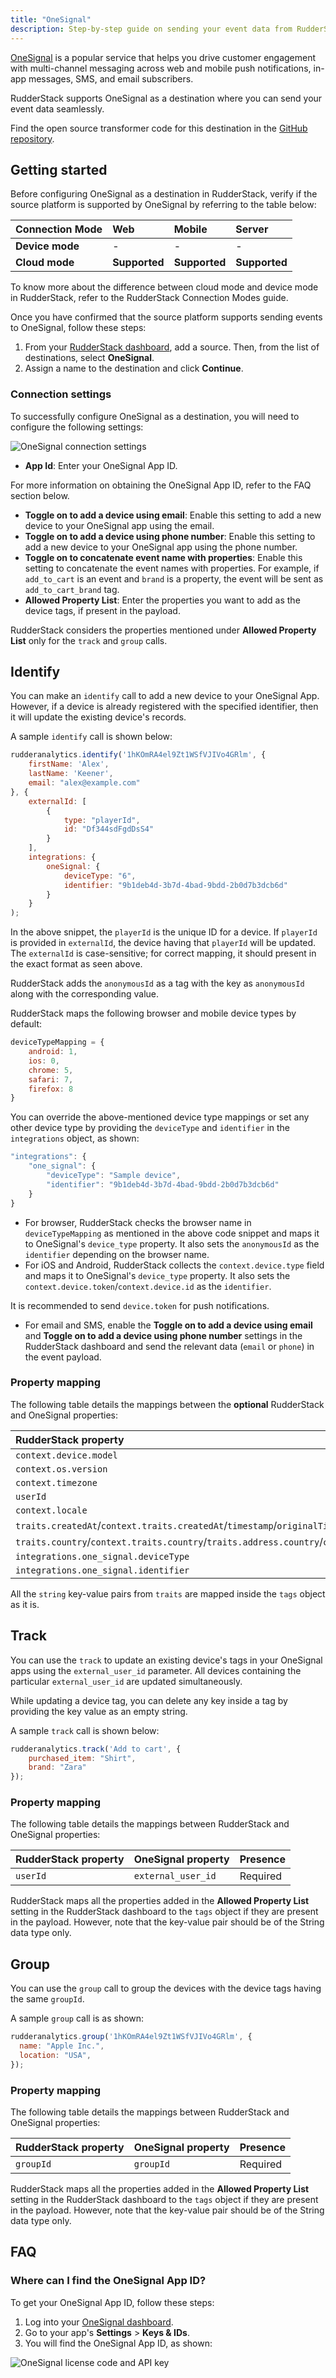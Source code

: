 ```yaml
---
title: "OneSignal"
description: Step-by-step guide on sending your event data from RudderStack to OneSignal.
---
```


[OneSignal](https://onesignal.com/) is a popular service that helps you drive customer engagement with multi-channel messaging across web and mobile push notifications, in-app messages, SMS, and email subscribers.

RudderStack supports OneSignal as a destination where you can send your event data seamlessly.

<div class="infoBlock">
Find the open source transformer code for this destination in the <a href="https://github.com/rudderlabs/rudder-transformer/blob/master/v0/destinations/">GitHub repository</a>.
</div>

## Getting started

Before configuring OneSignal as a destination in RudderStack, verify if the source platform is supported by OneSignal by referring to the table below:

| **Connection Mode** | **Web** | **Mobile** | **Server** |
| :--- | :--- | :--- | :--- |
| **Device mode** | - | - | - |
| **Cloud mode** | **Supported**  | **Supported** | **Supported** |

<div class="infoBlock">
To know more about the difference between cloud mode and device mode in RudderStack, refer to the <Link to="/destinations/rudderstack-connection-modes/">RudderStack Connection Modes</Link> guide.
</div>

Once you have confirmed that the source platform supports sending events to OneSignal, follow these steps:

1. From your [RudderStack dashboard](https://app.rudderstack.com/), add a source. Then, from the list of destinations, select **OneSignal**.
2. Assign a name to the destination and click **Continue**.

### Connection settings

To successfully configure OneSignal as a destination, you will need to configure the following settings:

<img src="../../assets/event-stream-destinations/onesignal-connection-settings.png" alt="OneSignal connection settings"/>

- **App Id**: Enter your OneSignal App ID.

<div class="infoBlock">
For more information on obtaining the OneSignal App ID, refer to the <Link to="#faq">FAQ</Link> section below.
</div>

- **Toggle on to add a device using email**: Enable this setting to add a new device to your OneSignal app using the email.
- **Toggle on to add a device using phone number**: Enable this setting to add a new device to your OneSignal app using the phone number. 
- **Toggle on to concatenate event name with properties**: Enable this setting to concatenate the event names with properties. For example, if `add_to_cart` is an event and `brand` is a property, the event will be sent as `add_to_cart_brand` tag.
- **Allowed Property List**: Enter the properties you want to add as the device <Link to="https://documentation.onesignal.com/docs/add-user-data-tags">tags</Link>, if present in the payload. 

<div class="warningBlock">
RudderStack considers the properties mentioned under <strong>Allowed Property List</strong> only for the <code class="inline-code">track</code> and <code class="inline-code">group</code> calls.
</div>

## Identify 

You can make an <Link to="/event-spec/standard-events/identify">`identify`</Link> call to <Link to="https://documentation.onesignal.com/reference/add-a-device">add a new device</Link> to your OneSignal App. However, if a device is already registered with the specified identifier, then it will update the existing device's records.

A sample `identify` call is shown below: 

```javascript
rudderanalytics.identify('1hKOmRA4el9Zt1WSfVJIVo4GRlm', {
    firstName: 'Alex',
    lastName: 'Keener',
    email: "alex@example.com"
}, {
    externalId: [
        {
            type: "playerId",
            id: "Df344sdFgdDsS4"
        }
    ],
    integrations: {
        oneSignal: {
            deviceType: "6",
            identifier: "9b1deb4d-3b7d-4bad-9bdd-2b0d7b3dcb6d"
        }
    }
);
```

In the above snippet, the `playerId` is the unique ID for a device. If `playerId` is provided in `externalId`, the device having that `playerId` will be updated. The `externalId` is case-sensitive; for correct mapping, it should present in the exact format as seen above.

<div class="infoBlock">
RudderStack adds the <code class="inline-code">anonymousId</code> as a tag with the key as <code class="inline-code">anonymousId</code> along with the corresponding value.
</div>

RudderStack maps the following browser and mobile device types by default:

```javascript
deviceTypeMapping = {
    android: 1,
    ios: 0,
    chrome: 5,
    safari: 7,
    firefox: 8
}
```

You can override the above-mentioned device type mappings or set any other device type by providing the `deviceType` and `identifier` in the `integrations` object, as shown:

```javascript
"integrations": {
    "one_signal": {
        "deviceType": "Sample device",
        "identifier": "9b1deb4d-3b7d-4bad-9bdd-2b0d7b3dcb6d"
    }
}
```

- For browser, RudderStack checks the browser name in `deviceTypeMapping` as mentioned in the above code snippet and maps it to OneSignal's `device_type` property. It also sets the `anonymousId` as the `identifier` depending on the browser name.
- For iOS and Android, RudderStack collects the `context.device.type` field and maps it to OneSignal's `device_type` property. It also sets the `context.device.token`/`context.device.id` as the `identifier`.

<div class="infoBlock">
It is recommended to send <code class="inline-code">device.token</code> for push notifications.
</div>

- For email and SMS, enable the **Toggle on to add a device using email** and **Toggle on to add a device using phone number** settings in the RudderStack dashboard and send the relevant data (`email` or `phone`) in the event payload.


### Property mapping

The following table details the mappings between the **optional** RudderStack and OneSignal properties:

| RudderStack property | OneSignal property |
| :-------| :--------| 
| `context.device.model`  | `device_model` | 
| `context.os.version` | `device_os` | 
| `context.timezone` | `timezone` | 
| `userId` | `external_user_id` | 
| `context.locale` | `language` |
| `traits.createdAt`/`context.traits.createdAt`/`timestamp`/`originalTimestamp` | `created_at`/`last_active` | 
| `traits.country`/`context.traits.country`/`traits.address.country`/`context.traits.address.country` | `country` | 
| `integrations.one_signal.deviceType` | `device_type` | 
| `integrations.one_signal.identifier` | `identifier` |

<div class="infoBlock">
All the <code class="inline-code">string</code> key-value pairs from <code class="inline-code">traits</code> are mapped inside the <code class="inline-code">tags</code> object as it is.
</div>

## Track

You can use the <Link to="/event-spec/standard-events/track">`track`</Link> to update an existing device's tags in your OneSignal apps using the `external_user_id` parameter. All devices containing the particular `external_user_id` are updated simultaneously.

While updating a device tag, you can delete any key inside a tag by providing the key value as an empty string.

A sample `track` call is shown below:

```javascript
rudderanalytics.track('Add to cart', {
    purchased_item: "Shirt",
    brand: "Zara"
});
```

### Property mapping

The following table details the mappings between RudderStack and OneSignal properties:

| RudderStack property | OneSignal property | Presence | 
| :-------| :--------| :------|
| `userId`  | `external_user_id` | Required | 

<div class="infoBlock">
RudderStack maps all the properties added in the <strong>Allowed Property List</strong> setting in the RudderStack dashboard to the <code class="inline-code">tags</code> object if they are present in the payload. However, note that the key-value pair should be of the String data type only.
</div>

## Group

You can use the <Link to="/event-spec/standard-events/group">`group`</Link> call to group the devices with the device tags having the same `groupId`.

A sample `group` call is as shown:

```javascript
rudderanalytics.group('1hKOmRA4el9Zt1WSfVJIVo4GRlm', {
  name: "Apple Inc.",
  location: "USA",
});
```

### Property mapping

The following table details the mappings between RudderStack and OneSignal properties:

| RudderStack property | OneSignal property | Presence | 
| :-------| :--------| :------|
| `groupId` | `groupId` | Required | 

<div class="infoBlock">
RudderStack maps all the properties added in the <strong>Allowed Property List</strong> setting in the RudderStack dashboard to the <code class="inline-code">tags</code> object if they are present in the payload. However, note that the key-value pair should be of the String data type only.
</div>

## FAQ

### Where can I find the OneSignal App ID?

To get your OneSignal App ID, follow these steps:

1. Log into your [OneSignal dashboard](https://dashboard.onesignal.com/).
2. Go to your app's **Settings** > **Keys & IDs**.
3. You will find the OneSignal App ID, as shown:

<img src="../../assets/event-stream-destinations/onesignal-app-id.png" alt="OneSignal license code and API key" />
